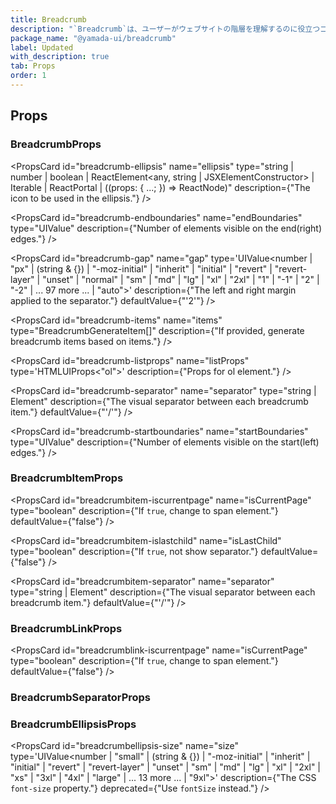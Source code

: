 ```yaml
---
title: Breadcrumb
description: "`Breadcrumb`は、ユーザーがウェブサイトの階層を理解するのに役立つコンポーネントです。"
package_name: "@yamada-ui/breadcrumb"
label: Updated
with_description: true
tab: Props
order: 1
---
```


## Props

### BreadcrumbProps

<PropsCard
  id="breadcrumb-ellipsis"
  name="ellipsis"
  type="string | number | boolean | ReactElement<any, string | JSXElementConstructor<any>> | Iterable<ReactNode> | ReactPortal | ((props: { ...; }) => ReactNode)"
  description={"The icon to be used in the ellipsis."}
/>

<PropsCard
  id="breadcrumb-endboundaries"
  name="endBoundaries"
  type="UIValue<number>"
  description={"Number of elements visible on the end(right) edges."}
/>

<PropsCard
  id="breadcrumb-gap"
  name="gap"
  type='UIValue<number | "px" | (string & {}) | "-moz-initial" | "inherit" | "initial" | "revert" | "revert-layer" | "unset" | "normal" | "sm" | "md" | "lg" | "xl" | "2xl" | "1" | "-1" | "2" | "-2" | ... 97 more ... | "auto">'
  description={"The left and right margin applied to the separator."}
  defaultValue={"'2'"}
/>

<PropsCard
  id="breadcrumb-items"
  name="items"
  type="BreadcrumbGenerateItem[]"
  description={"If provided, generate breadcrumb items based on items."}
/>

<PropsCard
  id="breadcrumb-listprops"
  name="listProps"
  type='HTMLUIProps<"ol">'
  description={"Props for ol element."}
/>

<PropsCard
  id="breadcrumb-separator"
  name="separator"
  type="string | Element"
  description={"The visual separator between each breadcrumb item."}
  defaultValue={"'/'"}
/>

<PropsCard
  id="breadcrumb-startboundaries"
  name="startBoundaries"
  type="UIValue<number>"
  description={"Number of elements visible on the start(left) edges."}
/>

### BreadcrumbItemProps

<PropsCard
  id="breadcrumbitem-iscurrentpage"
  name="isCurrentPage"
  type="boolean"
  description={"If `true`, change to span element."}
  defaultValue={"false"}
/>

<PropsCard
  id="breadcrumbitem-islastchild"
  name="isLastChild"
  type="boolean"
  description={"If `true`, not show separator."}
  defaultValue={"false"}
/>

<PropsCard
  id="breadcrumbitem-separator"
  name="separator"
  type="string | Element"
  description={"The visual separator between each breadcrumb item."}
  defaultValue={"'/'"}
/>

### BreadcrumbLinkProps

<PropsCard
  id="breadcrumblink-iscurrentpage"
  name="isCurrentPage"
  type="boolean"
  description={"If `true`, change to span element."}
  defaultValue={"false"}
/>

### BreadcrumbSeparatorProps

### BreadcrumbEllipsisProps

<PropsCard
  id="breadcrumbellipsis-size"
  name="size"
  type='UIValue<number | "small" | (string & {}) | "-moz-initial" | "inherit" | "initial" | "revert" | "revert-layer" | "unset" | "sm" | "md" | "lg" | "xl" | "2xl" | "xs" | "3xl" | "4xl" | "large" | ... 13 more ... | "9xl">'
  description={"The CSS `font-size` property."}
  deprecated={"Use `fontSize` instead."}
/>
